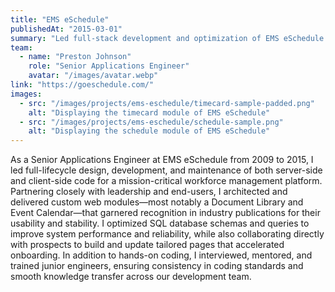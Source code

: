 ```yaml
---
title: "EMS eSchedule"
publishedAt: "2015-03-01"
summary: "Led full-stack development and optimization of EMS eSchedule's workforce management platform, delivering custom web modules, enhancing performance, and mentoring junior engineers."
team:
  - name: "Preston Johnson"
    role: "Senior Applications Engineer"
    avatar: "/images/avatar.webp"
link: "https://goeschedule.com/"
images:
  - src: "/images/projects/ems-eschedule/timecard-sample-padded.png"
    alt: "Displaying the timecard module of EMS eSchedule"
  - src: "/images/projects/ems-eschedule/schedule-sample.png"
    alt: "Displaying the schedule module of EMS eSchedule"
---
```


As a Senior Applications Engineer at EMS eSchedule from 2009 to 2015, I led full-lifecycle design, development, and maintenance of both server-side and client-side code for a mission-critical workforce management platform.
Partnering closely with leadership and end-users, I architected and delivered custom web modules—most notably a Document Library and Event Calendar—that garnered recognition in industry publications for their usability and stability.
I optimized SQL database schemas and queries to improve system performance and reliability, while also collaborating directly with prospects to build and update tailored pages that accelerated onboarding.
In addition to hands-on coding, I interviewed, mentored, and trained junior engineers, ensuring consistency in coding standards and smooth knowledge transfer across our development team.
